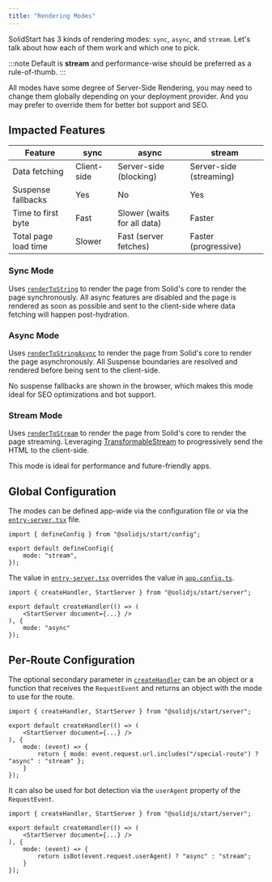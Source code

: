 ```yaml
---
title: "Rendering Modes"
---
```


SolidStart has 3 kinds of rendering modes: `sync`, `async`, and `stream`.
Let's talk about how each of them work and which one to pick.

:::note
Default is **stream** and performance-wise should be preferred as a rule-of-thumb.
:::

All modes have some degree of Server-Side Rendering, you may need to change them globally depending on your deployment provider.
And you may prefer to override them for better bot support and SEO.

## Impacted Features

| Feature              | sync        | async                       | stream                  |
| -------------------- | ----------- | --------------------------- | ----------------------- |
| Data fetching        | Client-side | Server-side (blocking)      | Server-side (streaming) |
| Suspense fallbacks   | Yes         | No                          | Yes                     |
| Time to first byte   | Fast        | Slower (waits for all data) | Faster                  |
| Total page load time | Slower      | Fast (server fetches)       | Faster (progressive)    |

### Sync Mode

Uses [`renderToString`](/reference/rendering/render-to-string) to render the page from Solid's core to render the page synchronously.
All async features are disabled and the page is rendered as soon as possible and sent to the client-side where data fetching will happen post-hydration.

### Async Mode

Uses [`renderToStringAsync`](/reference/rendering/render-to-string-async) to render the page from Solid's core to render the page asynchronously.
All Suspense boundaries are resolved and rendered before being sent to the client-side.

No suspense fallbacks are shown in the browser, which makes this mode ideal for SEO optimizations and bot support.

### Stream Mode

Uses [`renderToStream`](/reference/rendering/render-to-stream) to render the page from Solid's core to render the page streaming.
Leveraging [TransformableStream](https://developer.mozilla.org/en-US/docs/Web/API/TransformStream) to progressively send the HTML to the client-side.

This mode is ideal for performance and future-friendly apps.

## Global Configuration

The modes can be defined app-wide via the configuration file or via the [`entry-server.tsx`](/solid-start/reference/entrypoints/entry-server) file.

```tsx title="app.config.ts"
import { defineConfig } from "@solidjs/start/config";

export default defineConfig({
	mode: "stream",
});
```

The value in [`entry-server.tsx`](/solid-start/reference/entrypoints/entry-server) overrides the value in [`app.config.ts`](/solid-start/reference/entrypoints/app-config).

```tsx title="src/entry-server.tsx"
import { createHandler, StartServer } from "@solidjs/start/server";

export default createHandler(() => (
	<StartServer document={...} />
), {
	mode: "async"
});
```

## Per-Route Configuration

The optional secondary parameter in [`createHandler`](/solid-start/reference/server/create-handler) can be an object or a function that receives the `RequestEvent` and returns an object with the mode to use for the route.

```tsx title="src/entry-server.tsx"
import { createHandler, StartServer } from "@solidjs/start/server";

export default createHandler(() => (
	<StartServer document={...} />
), {
	mode: (event) => {
		return { mode: event.request.url.includes("/special-route") ? "async" : "stream" };
	}
});
```

It can also be used for bot detection via the `userAgent` property of the `RequestEvent`.

```tsx title="src/entry-server.tsx"
import { createHandler, StartServer } from "@solidjs/start/server";

export default createHandler(() => (
	<StartServer document={...} />
), {
	mode: (event) => {
		return isBot(event.request.userAgent) ? "async" : "stream";
	}
});
```
